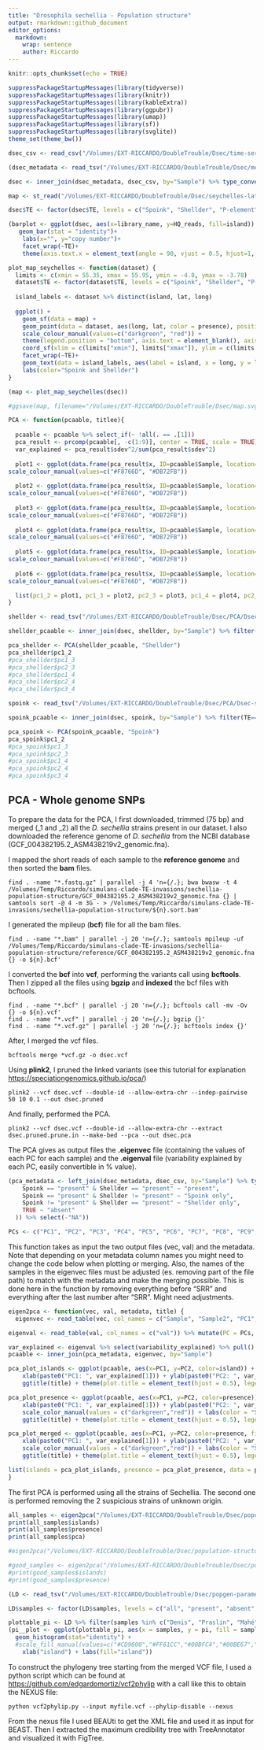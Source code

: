 ```yaml
---
title: "Drosophila sechellia - Population structure"
output: rmarkdown::github_document
editor_options: 
  markdown: 
    wrap: sentence
    author: Riccardo
---
```


```r
knitr::opts_chunk$set(echo = TRUE)
```

```r
suppressPackageStartupMessages(library(tidyverse))
suppressPackageStartupMessages(library(knitr))
suppressPackageStartupMessages(library(kableExtra))
suppressPackageStartupMessages(library(ggpubr))
suppressPackageStartupMessages(library(umap))
suppressPackageStartupMessages(library(sf))
suppressPackageStartupMessages(library(svglite))
theme_set(theme_bw())
```

```r
dsec_csv <- read_csv("/Volumes/EXT-RICCARDO/DoubleTrouble/Dsec/time-series/dsec.csv", show_col_types = FALSE) %>% filter(Sample!="Sample")

(dsec_metadata <- read_tsv("/Volumes/EXT-RICCARDO/DoubleTrouble/Dsec/metadata.txt", show_col_types = FALSE))

dsec <- inner_join(dsec_metadata, dsec_csv, by="Sample") %>% type_convert() %>% mutate(presence = ifelse(HQ_reads > 2, "present", "absent"), TE = case_when(TE == "spoink" ~ "Spoink", TE == "PPI251" ~ "P-element", TRUE ~ TE)) %>% filter(TE %in% c("Spoink", "Shellder", "P-element")) %>% filter(island!="Cousin")

map <- st_read("/Volumes/EXT-RICCARDO/DoubleTrouble/Dsec/seychelles-latest-free.shp/gis_osm_landuse_a_free_1.shp")
```
```r
dsec$TE <- factor(dsec$TE, levels = c("Spoink", "Shellder", "P-element"))

(barplot <- ggplot(dsec, aes(x=library_name, y=HQ_reads, fill=island)) +
   geom_bar(stat = "identity")+
    labs(x="", y="copy number")+
    facet_wrap(~TE)+
    theme(axis.text.x = element_text(angle = 90, vjust = 0.5, hjust=1, size=4)))
```


```r
plot_map_seychelles <- function(dataset) {
  limits <- c(xmin = 55.35, xmax = 55.95, ymin = -4.8, ymax = -3.78)
  dataset$TE <- factor(dataset$TE, levels = c("Spoink", "Shellder", "P-element"))
  
  island_labels <- dataset %>% distinct(island, lat, long)
  
  ggplot() +
    geom_sf(data = map) +
    geom_point(data = dataset, aes(long, lat, color = presence), position = position_jitter(width = 0.01, height = 0.02), alpha = 0.5, size=5) +
    scale_colour_manual(values=c("darkgreen", "red")) +
    theme(legend.position = "bottom", axis.text = element_blank(), axis.title = element_blank(), axis.ticks = element_blank()) +
    coord_sf(xlim = c(limits["xmin"], limits["xmax"]), ylim = c(limits["ymin"], limits["ymax"])) +
    facet_wrap(~TE)+
    geom_text(data = island_labels, aes(label = island, x = long, y = lat), vjust = 3, size = 3, color = "black")+
    labs(color="Spoink and Shellder")
}

(map <- plot_map_seychelles(dsec))

#ggsave(map, filename="/Volumes/EXT-RICCARDO/DoubleTrouble/Dsec/map.svg", dpi=1000)
```

```r
PCA <- function(pcaable, titlee){
  
  pcaable <- pcaable %>% select_if(~ !all(. == .[1]))
  pca_result <- prcomp(pcaable[, -c(1:9)], center = TRUE, scale = TRUE)
  var_explained <- pca_result$sdev^2/sum(pca_result$sdev^2)
  
  plot1 <- ggplot(data.frame(pca_result$x, ID=pcaable$Sample, location=pcaable$island), aes(x=PC1,y=PC2, color=location)) + geom_point(size=4) + labs(x=paste0("PC1: ",round(var_explained[1]*100,1),"%"), y=paste0("PC2: ",round(var_explained[2]*100,1),"%"), color="island") + ggtitle(titlee) + theme(plot.title = element_text(hjust = 0.5, face = "bold"), legend.title = element_text(face = "bold"))+
scale_colour_manual(values=c("#F8766D", "#DB72FB"))
  
  plot2 <- ggplot(data.frame(pca_result$x, ID=pcaable$Sample, location=pcaable$island), aes(x=PC1,y=PC3, color=location)) + geom_point(size=4) + labs(x=paste0("PC1: ",round(var_explained[1]*100,1),"%"), y=paste0("PC3: ",round(var_explained[3]*100,1),"%"), color="island") + ggtitle(titlee) + theme(plot.title = element_text(hjust = 0.5, face = "bold"), legend.title = element_text(face = "bold"))+
scale_colour_manual(values=c("#F8766D", "#DB72FB"))
  
  plot3 <- ggplot(data.frame(pca_result$x, ID=pcaable$Sample, location=pcaable$island), aes(x=PC3,y=PC2, color=location)) + geom_point(size=4) + labs(x=paste0("PC3: ",round(var_explained[3]*100,1),"%"), y=paste0("PC2: ",round(var_explained[2]*100,1),"%"), color="island") + ggtitle(titlee) + theme(plot.title = element_text(hjust = 0.5, face = "bold"), legend.title = element_text(face = "bold"))+
scale_colour_manual(values=c("#F8766D", "#DB72FB"))
  
  plot4 <- ggplot(data.frame(pca_result$x, ID=pcaable$Sample, location=pcaable$island), aes(x=PC1,y=PC4, color=location)) + geom_point(size=4) + labs(x=paste0("PC1: ",round(var_explained[1]*100,1),"%"), y=paste0("PC4: ",round(var_explained[4]*100,1),"%"), color="island") + ggtitle(titlee) + theme(plot.title = element_text(hjust = 0.5, face = "bold"), legend.title = element_text(face = "bold"))+
scale_colour_manual(values=c("#F8766D", "#DB72FB"))
  
  plot5 <- ggplot(data.frame(pca_result$x, ID=pcaable$Sample, location=pcaable$island), aes(x=PC4,y=PC2, color=location)) + geom_point(size=4) + labs(x=paste0("PC4: ",round(var_explained[4]*100,1),"%"), y=paste0("PC2: ",round(var_explained[2]*100,1),"%"), color="island") + ggtitle(titlee) + theme(plot.title = element_text(hjust = 0.5, face = "bold"), legend.title = element_text(face = "bold"))+
scale_colour_manual(values=c("#F8766D", "#DB72FB"))
  
  plot6 <- ggplot(data.frame(pca_result$x, ID=pcaable$Sample, location=pcaable$island), aes(x=PC3,y=PC4, color=location)) + geom_point(size=4) + labs(x=paste0("PC3: ",round(var_explained[3]*100,1),"%"), y=paste0("PC4: ",round(var_explained[4]*100,1),"%"), color="island") + ggtitle(titlee) + theme(plot.title = element_text(hjust = 0.5, face = "bold"), legend.title = element_text(face = "bold"))+
scale_colour_manual(values=c("#F8766D", "#DB72FB"))

  list(pc1_2 = plot1, pc1_3 = plot2, pc2_3 = plot3, pc1_4 = plot4, pc2_4 = plot5, pc3_4 = plot6)
}
```

```r
shellder <- read_tsv("/Volumes/EXT-RICCARDO/DoubleTrouble/Dsec/PCA/Dsec-shellder.PCAable") %>% rename(Sample = ID) %>% mutate(Sample = str_remove(Sample, "\\.cleaned$"))

shellder_pcaable <- inner_join(dsec, shellder, by="Sample") %>% filter(TE=="Shellder", presence == "present", island %in% c("Praslin", "Denis"))

pca_shellder <- PCA(shellder_pcaable, "Shellder")
pca_shellder$pc1_2
#pca_shellder$pc1_3
#pca_shellder$pc2_3
#pca_shellder$pc1_4
#pca_shellder$pc2_4
#pca_shellder$pc3_4
```

```r
spoink <- read_tsv("/Volumes/EXT-RICCARDO/DoubleTrouble/Dsec/PCA/Dsec-spoink.PCAable") %>% rename(Sample = ID) %>% mutate(Sample = str_remove(Sample, "\\.cleaned$"))

spoink_pcaable <- inner_join(dsec, spoink, by="Sample") %>% filter(TE=="Spoink", presence == "present", island %in% c("Praslin", "Denis"))

pca_spoink <- PCA(spoink_pcaable, "Spoink")
pca_spoink$pc1_2
#pca_spoink$pc1_3
#pca_spoink$pc2_3
#pca_spoink$pc1_4
#pca_spoink$pc2_4
#pca_spoink$pc3_4
```

## PCA - Whole genome SNPs

To prepare the data for the PCA, I first downloaded, trimmed (75 bp) and merged (_1 and _2) all the *D. sechellia* strains present in our dataset. I also downloaded the reference genome of *D. sechellia* from the NCBI database (GCF_004382195.2_ASM438219v2_genomic.fna).

I mapped the short reads of each sample to the **reference genome** and then sorted the **bam** files.
```
find . -name "*.fastq.gz" | parallel -j 4 'n={/.}; bwa bwasw -t 4 /Volumes/Temp/Riccardo/simulans-clade-TE-invasions/sechellia-population-structure/GCF_004382195.2_ASM438219v2_genomic.fna {} | samtools sort -@ 4 -m 3G - > /Volumes/Temp/Riccardo/simulans-clade-TE-invasions/sechellia-population-structure/${n}.sort.bam'
```

I generated the mpileup (**bcf**) file for all the bam files.
```
find . -name "*.bam" | parallel -j 20 'n={/.}; samtools mpileup -uf /Volumes/Temp/Riccardo/simulans-clade-TE-invasions/sechellia-population-structure/reference/GCF_004382195.2_ASM438219v2_genomic.fna {} -o ${n}.bcf'
```

I converted the **bcf** into **vcf**, performing the variants call using **bcftools**. Then I zipped all the files using **bgzip** and **indexed** the bcf files with bcftools.
```
find . -name "*.bcf" | parallel -j 20 'n={/.}; bcftools call -mv -Ov {} -o ${n}.vcf'
find . -name "*.vcf" | parallel -j 20 'n={/.}; bgzip {}'
find . -name "*.vcf.gz" | parallel -j 20 'n={/.}; bcftools index {}'
```

After, I merged the vcf files.
```
bcftools merge *vcf.gz -o dsec.vcf
```

Using **plink2**, I pruned the linked variants (see this tutorial for explanation <https://speciationgenomics.github.io/pca/>)
```
plink2 --vcf dsec.vcf --double-id --allow-extra-chr --indep-pairwise 50 10 0.1 --out dsec.pruned
```

And finally, performed the PCA.
```
plink2 --vcf dsec.vcf --double-id --allow-extra-chr --extract dsec.pruned.prune.in --make-bed --pca --out dsec.pca
```

The PCA gives as output files the **.eigenvec** file (containing the values of each PC for each sample) and the **.eigenval** file (variability explained by each PC, easily convertible in % value).

```r
(pca_metadata <- left_join(dsec_metadata, dsec_csv, by="Sample") %>% type_convert() %>% mutate(presence = ifelse(HQ_reads > 2, "present", "absent"), TE = case_when(TE == "spoink" ~ "Spoink", TE == "PPI251" ~ "P-element", TRUE ~ TE)) %>% filter(TE %in% c("Spoink", "Shellder", "P-element", NA)) %>% select(-All_reads, -HQ_reads) %>% pivot_wider(names_from = TE, values_from = presence) %>% mutate(Shellder = ifelse(library_name=="14021-0248.01", "absent", Shellder), Spoink = ifelse(library_name=="14021-0248.01", "present", Spoink)) %>% mutate(presence = case_when(
    Spoink == "present" & Shellder == "present" ~ "present",
    Spoink == "present" & Shellder != "present" ~ "Spoink only",
    Spoink != "present" & Shellder == "present" ~ "Shellder only",
    TRUE ~ "absent"
  )) %>% select(-"NA"))

PCs <- c("PC1", "PC2", "PC3", "PC4", "PC5", "PC6", "PC7", "PC8", "PC9", "PC10", "PC11", "PC12", "PC13", "PC14", "PC15", "PC16", "PC17", "PC18", "PC19", "PC20")
```

This function takes as input the two output files (vec, val) and the metadata. Note that depending on your metadata column names you might need to change the code below when plotting or merging.
Also, the names of the samples in the eigenvec files must be adjusted (es. removing part of the file path) to match with the metadata and make the merging possible. This is done here in the function by removing everything before "SRR" and everything after the last number after "SRR". Might need adjustments.

```r
eigen2pca <- function(vec, val, metadata, title) {
  eigenvec <- read_table(vec, col_names = c("Sample", "Sample2", "PC1", "PC2", "PC3", "PC4", "PC5", "PC6", "PC7", "PC8", "PC9", "PC10", "PC11", "PC12", "PC13", "PC14", "PC15", "PC16", "PC17", "PC18", "PC19", "PC20")) %>% select(-Sample2) %>% mutate(Sample = str_extract(Sample, "SRR\\d+"))

eigenval <- read_table(val, col_names = c("val")) %>% mutate(PC = PCs, variability_explained = paste0(round((val/sum(val)*100),2), "%"))

var_explained <- eigenval %>% select(variability_explained) %>% pull()
pcaable <- inner_join(pca_metadata, eigenvec, by="Sample")

pca_plot_islands <- ggplot(pcaable, aes(x=PC1, y=PC2, color=island)) + geom_point(alpha=0.5, size=4) +
    xlab(paste0("PC1: ", var_explained[1])) + ylab(paste0("PC2: ", var_explained[2])) +
    ggtitle(title) + theme(plot.title = element_text(hjust = 0.5), legend.position = "right")

pca_plot_presence <- ggplot(pcaable, aes(x=PC1, y=PC2, color=presence)) + geom_point(alpha=0.5, size=4) +
    xlab(paste0("PC1: ", var_explained[1])) + ylab(paste0("PC2: ", var_explained[2])) +
    scale_color_manual(values = c("darkgreen","red")) + labs(color = "Spoink and Shellder") +
    ggtitle(title) + theme(plot.title = element_text(hjust = 0.5), legend.position = "right")

pca_plot_merged <- ggplot(pcaable, aes(x=PC1, y=PC2, color=presence, fill=island)) + geom_point(shape=21, alpha=0.5, size=4, stroke=2) +
    xlab(paste0("PC1: ", var_explained[1])) + ylab(paste0("PC2: ", var_explained[2])) +
    scale_color_manual(values = c("darkgreen","red")) + labs(color = "Spoink and Shellder") +
    ggtitle(title) + theme(plot.title = element_text(hjust = 0.5), legend.position = "right")

list(islands = pca_plot_islands, presence = pca_plot_presence, data = pcaable, pca = pca_plot_merged)
}
```

The first PCA is performed using all the strains of Sechellia.
The second one is performed removing the 2 suspicious strains of unknown origin.
```r
all_samples <- eigen2pca("/Volumes/EXT-RICCARDO/DoubleTrouble/Dsec/population-structure/matute/dsec-matute.pca.eigenvec", "/Volumes/EXT-RICCARDO/DoubleTrouble/Dsec/population-structure/matute/dsec-matute.pca.eigenval", pca_metadata, "PCA on 645.917 SNPs")
print(all_samples$islands)
print(all_samples$presence)
print(all_samples$pca)

#eigen2pca("/Volumes/EXT-RICCARDO/DoubleTrouble/Dsec/population-structure/v2/dsec.pca.eigenvec", "/Volumes/EXT-RICCARDO/DoubleTrouble/Dsec/population-structure/v2/dsec.pca.eigenval", pca_metadata)

#good_samples <- eigen2pca("/Volumes/EXT-RICCARDO/DoubleTrouble/Dsec/population-structure/v3/dsec.pca.eigenvec", "/Volumes/EXT-RICCARDO/DoubleTrouble/Dsec/population-structure/v3/dsec.pca.eigenval", pca_metadata, "PCA on 645.917 SNPs")
#print(good_samples$islands)
#print(good_samples$presence)
```

```r
(LD <- read_tsv("/Volumes/EXT-RICCARDO/DoubleTrouble/Dsec/popgen-parameters/popgen.txt") %>% mutate(avg_LD = round(avg_LD, digits = 2), pi = round(pi, digits = 2)))

LD$samples <- factor(LD$samples, levels = c("all", "present", "absent", "Denis", "Praslin", "Mahé", "La Digue"))

plottable_pi <- LD %>% filter(samples %in% c("Denis", "Praslin", "Mahé", "La Digue"))
(pi__plot <- ggplot(plottable_pi, aes(x = samples, y = pi, fill = samples)) +
  geom_histogram(stat="identity") +
  #scale_fill_manual(values=c("#CD9600","#FF61CC","#00BFC4","#00BE67","#00B9E3")) +
    xlab("island") + labs(fill="island"))
```

To construct the phylogeny tree starting from the merged VCF file, I used a python script which can be found at <https://github.com/edgardomortiz/vcf2phylip> with a call like this to obtain the NEXUS file:
```{}
python vcf2phylip.py --input myfile.vcf --phylip-disable --nexus
```

From the nexus file I used BEAUti to get the XML file and used it as input for BEAST. Then I extracted the maximum credibility tree with TreeAnnotator and visualized it with FigTree.

